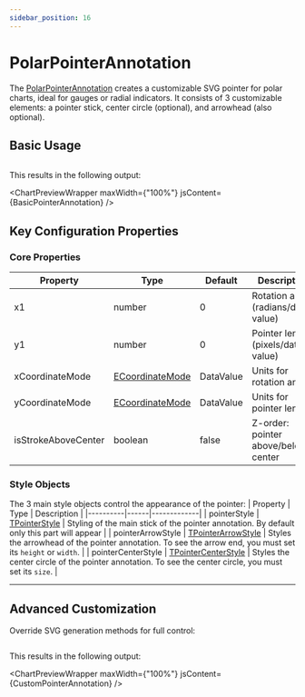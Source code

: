 ```yaml
---
sidebar_position: 16
---
```


# PolarPointerAnnotation


The [PolarPointerAnnotation](https://www.scichart.com/documentation/js/v4/typedoc/classes/polarpointerannotation.html) creates a customizable SVG pointer for polar charts, ideal for gauges or radial indicators. It consists of 3 customizable elements: a pointer stick, center circle (optional), and arrowhead (also optional).

## Basic Usage
```ts file=./Basic/demo.js start=region_A_start end=region_A_end
```

This results in the following output:

<ChartPreviewWrapper maxWidth={"100%"} jsContent={BasicPointerAnnotation} />

## Key Configuration Properties

### Core Properties
| Property | Type | Default | Description |
|----------|------|---------|-------------|
| x1 | number | 0 | Rotation angle (radians/data-value) |
| y1 | number | 0 | Pointer length (pixels/data-value) |
| xCoordinateMode | [ECoordinateMode](https://www.scichart.com/documentation/js/v4/typedoc/index.html#ecoordinatemode) | DataValue | Units for rotation angle |
| yCoordinateMode | [ECoordinateMode](https://www.scichart.com/documentation/js/v4/typedoc/index.html#ecoordinatemode) | DataValue | Units for pointer length |
| isStrokeAboveCenter | boolean | false | Z-order: pointer above/below center |

### Style Objects

The 3 main style objects control the appearance of the pointer: 
| Property | Type | Description |
|----------|------|-------------|
| pointerStyle | [TPointerStyle](https://www.scichart.com/documentation/js/v4/typedoc/index.html#tpointerstyle) | Styling of the main stick of the pointer annotation. By default only this part will appear |
| pointerArrowStyle | [TPointerArrowStyle](https://www.scichart.com/documentation/js/v4/typedoc/index.html#tpointerarrowstyle) | Styles the arrowhead of the pointer annotation. To see the arrow end, you must set its `height` or `width`. |
| pointerCenterStyle | [TPointerCenterStyle](https://www.scichart.com/documentation/js/v4/typedoc/index.html#tpointercenterstyle) | Styles the center circle of the pointer annotation. To see the center circle, you must set its `size`. |

--- 

## Advanced Customization
Override SVG generation methods for full control:

```ts file=./Custom/demo.js start=region_A_start end=region_A_end
```

This results in the following output:

<ChartPreviewWrapper maxWidth={"100%"} jsContent={CustomPointerAnnotation} />

